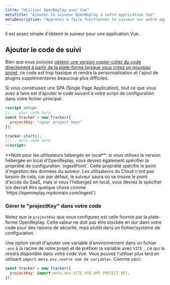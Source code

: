 ```yaml
---
titre: "Utiliser OpenReplay avec Vue"
metaTitle: "Ajouter le suiveur OpenReplay à votre application Vue"
metaDescription: "Apprenez à faire fonctionner le suiveur sur votre application Vue"
---
```


Il est assez simple d'obtenir le suiveur pour une application Vue.

## Ajouter le code de suivi

Bien que vous puissiez [obtenir une version copier-coller du code directement à partir de la plate-forme lorsque vous créez un nouveau projet](/using-or/snippet#getting-the-snippet), ce code est trop basique et rendra la personnalisation et l'ajout de plugins supplémentaires beaucoup plus difficiles.

Si vous construisez une SPA (Single Page Application), tout ce que vous avez à faire est d'ajouter le code suivant à votre script de configuration dans votre fichier principal.


```html
<script setup>
//... your code here
const tracker = new Tracker({
  projectKey: "<your project key>"
});

tracker.start();
//... more code here
</script>
```


<Aside type="tip">
**Note pour les utilisateurs hébergés en local**: si vous utilisez la version hébergée en local d'OpenReplay, vous devrez également spécifier la propriété de configuration `ingestPoint`.
Cette propriété spécifie le point d'ingestion des données du suiveur. Les utilisateurs du Cloud n'ont pas besoin de cela,
car par défaut, le suiveur saura où se trouve le point d'accès du SaaS, mais si vous l'hébergez en local, vous devrez le spécifier
(ce devrait être quelque chose comme `https://openreplay.mydomain.com/ingest`)
</Aside>

### Gérer le "projectKey" dans votre code

Notez que la `projectKey` que vous configurez est celle fournie par la plate-forme OpenReplay.
Cette valeur ne doit pas être stockée en dur dans votre code pour des raisons de sécurité, mais plutôt dans un fichier/système de configuration.

Une option serait d'ajouter une variable d'environnement dans un fichier `.env` à la racine de votre projet et de préfixer la variable avec `VITE_`, ce qui la rendra disponible dans votre code Vue.
Vous pouvez l'utiliser plus tard en utilisant `import.meta.env.<votre nom de variable>`.
Comme ceci:


```javascript
const tracker = new Tracker({
  projectKey: import.meta.env.VITE_VUE_APP_PROJECT_KEY,
});
 ```

